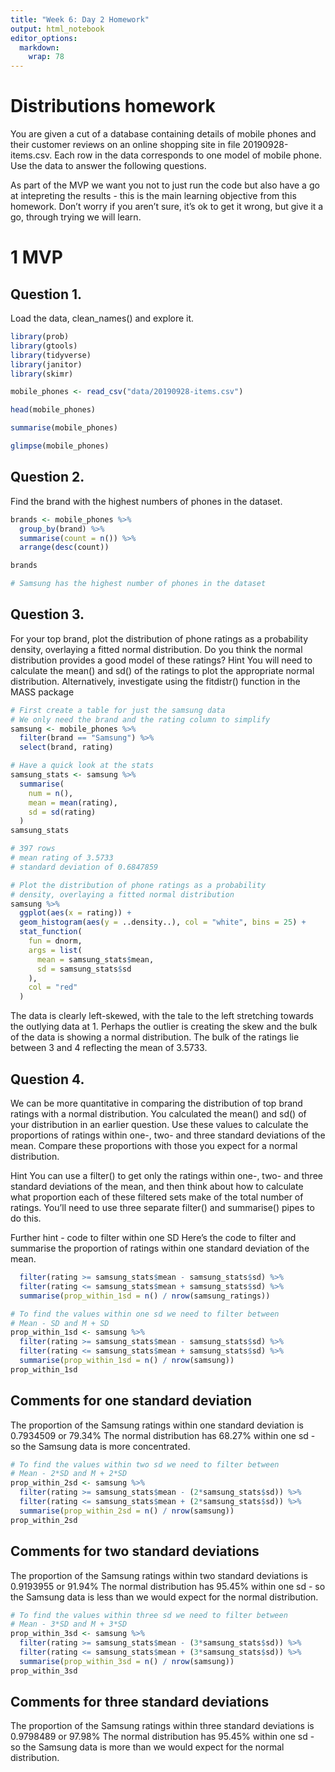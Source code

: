 ```yaml
---
title: "Week 6: Day 2 Homework"
output: html_notebook
editor_options: 
  markdown: 
    wrap: 78
---
```


# Distributions homework

You are given a cut of a database containing details of mobile phones and
their customer reviews on an online shopping site in file 20190928-items.csv.
Each row in the data corresponds to one model of mobile phone. Use the data to
answer the following questions.

As part of the MVP we want you not to just run the code but also have a go at
intepreting the results - this is the main learning objective from this
homework. Don't worry if you aren't sure, it's ok to get it wrong, but give it
a go, through trying we will learn.

# 1 MVP

## Question 1.

Load the data, clean_names() and explore it.

```r
library(prob)
library(gtools)
library(tidyverse)
library(janitor)
library(skimr)
```

```r
mobile_phones <- read_csv("data/20190928-items.csv")
```

```r
head(mobile_phones)
```

```r
summarise(mobile_phones)
```

```r
glimpse(mobile_phones)
```

## Question 2.

Find the brand with the highest numbers of phones in the dataset.

```r
brands <- mobile_phones %>% 
  group_by(brand) %>% 
  summarise(count = n()) %>% 
  arrange(desc(count))

brands

# Samsung has the highest number of phones in the dataset
```

## Question 3.

For your top brand, plot the distribution of phone ratings as a probability
density, overlaying a fitted normal distribution. Do you think the normal
distribution provides a good model of these ratings? Hint You will need to
calculate the mean() and sd() of the ratings to plot the appropriate normal
distribution. Alternatively, investigate using the fitdistr() function in the
MASS package

```r
# First create a table for just the samsung data
# We only need the brand and the rating column to simplify
samsung <- mobile_phones %>% 
  filter(brand == "Samsung") %>% 
  select(brand, rating)
```

```r
# Have a quick look at the stats
samsung_stats <- samsung %>%
  summarise(
    num = n(),
    mean = mean(rating),
    sd = sd(rating)
  )
samsung_stats

# 397 rows
# mean rating of 3.5733
# standard deviation of 0.6847859
```

```r
# Plot the distribution of phone ratings as a probability
# density, overlaying a fitted normal distribution
samsung %>% 
  ggplot(aes(x = rating)) +
  geom_histogram(aes(y = ..density..), col = "white", bins = 25) +
  stat_function(
    fun = dnorm, 
    args = list(
      mean = samsung_stats$mean, 
      sd = samsung_stats$sd
    ),
    col = "red"
  )
```

The data is clearly left-skewed, with the tale to the left stretching towards
the outlying data at 1. Perhaps the outlier is creating the skew and the bulk
of the data is showing a normal distribution. The bulk of the ratings lie
between 3 and 4 reflecting the mean of 3.5733.

## Question 4.

We can be more quantitative in comparing the distribution of top brand ratings
with a normal distribution. You calculated the mean() and sd() of your
distribution in an earlier question. Use these values to calculate the
proportions of ratings within one-, two- and three standard deviations of the
mean. Compare these proportions with those you expect for a normal
distribution.

Hint You can use a filter() to get only the ratings within one-, two- and
three standard deviations of the mean, and then think about how to calculate
what proportion each of these filtered sets make of the total number of
ratings. You'll need to use three separate filter() and summarise() pipes to
do this.

Further hint - code to filter within one SD Here's the code to filter and
summarise the proportion of ratings within one standard deviation of the mean.

```r
  filter(rating >= samsung_stats$mean - samsung_stats$sd) %>%
  filter(rating <= samsung_stats$mean + samsung_stats$sd) %>%
  summarise(prop_within_1sd = n() / nrow(samsung_ratings))
```

```r
# To find the values within one sd we need to filter between 
# Mean - SD and M + SD
prop_within_1sd <- samsung %>% 
  filter(rating >= samsung_stats$mean - samsung_stats$sd) %>%
  filter(rating <= samsung_stats$mean + samsung_stats$sd) %>%
  summarise(prop_within_1sd = n() / nrow(samsung)) 
prop_within_1sd
```

## Comments for one standard deviation

The proportion of the Samsung ratings within one standard deviation is
0.7934509 or 79.34% The normal distribution has 68.27% within one sd - so the
Samsung data is more concentrated.

```r
# To find the values within two sd we need to filter between 
# Mean - 2*SD and M + 2*SD
prop_within_2sd <- samsung %>% 
  filter(rating >= samsung_stats$mean - (2*samsung_stats$sd)) %>%
  filter(rating <= samsung_stats$mean + (2*samsung_stats$sd)) %>%
  summarise(prop_within_2sd = n() / nrow(samsung)) 
prop_within_2sd
```
## Comments for two standard deviations

The proportion of the Samsung ratings within two standard deviations is
0.9193955 or 91.94% The normal distribution has 95.45% within one sd - so the
Samsung data is less than we would expect for the normal distribution.

```r
# To find the values within three sd we need to filter between 
# Mean - 3*SD and M + 3*SD
prop_within_3sd <- samsung %>% 
  filter(rating >= samsung_stats$mean - (3*samsung_stats$sd)) %>%
  filter(rating <= samsung_stats$mean + (3*samsung_stats$sd)) %>%
  summarise(prop_within_3sd = n() / nrow(samsung)) 
prop_within_3sd
```
## Comments for three standard deviations

The proportion of the Samsung ratings within three standard deviations is
0.9798489 or 97.98% The normal distribution has 95.45% within one sd - so the
Samsung data is more than we would expect for the normal distribution.




